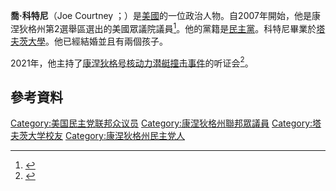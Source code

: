 {{About|2=[[NBA|NBA]]运动员|3=乔·考特尼 (运动员)}}

'''喬·科特尼'''（Joe Courtney ；{{bd|1953年|4月6日}}）是[[美國|美國]]的一位政治人物。自2007年開始，他是康涅狄格州第2選舉區選出的美國眾議院議員<ref>{{cite news |author= Jennifer Medina |title= Democrat Wins House Seat After Recount in Connecticut |newspaper= New York Times |date= November 16, 2006 |url= http://www.nytimes.com/2006/11/16/nyregion/16recount.html |accessdate= 2016-01-04 |archive-date= 2021-01-04 |archive-url= https://web.archive.org/web/20210104065332/https://www.nytimes.com/2006/11/16/nyregion/16recount.html |dead-url= no }}</ref>。他的黨籍是[[民主黨_(美國)|民主黨]]。科特尼畢業於[[塔夫茨大學|塔夫茨大學]]。他已經結婚並且有兩個孩子。

2021年，他主持了[[康涅狄格号核动力潜艇撞击事件|康涅狄格号核动力潜艇撞击事件]]的听证会<ref>{{Cite web|title=Investigation Concludes USS Connecticut Grounded on Uncharted Seamount in South China Sea|url=https://news.usni.org/2021/11/01/investigation-concludes-uss-connecticut-grounded-on-uncharted-sea-mount-in-south-china-sea|date=2021-11-01|publisher={{tsl|en|United States Naval Institute|美国海军学会}}|access-date=2021-11-05|archive-date=2022-01-20|archive-url=https://web.archive.org/web/20220120133717/https://news.usni.org/2021/11/01/investigation-concludes-uss-connecticut-grounded-on-uncharted-sea-mount-in-south-china-sea|dead-url=no}}</ref>。

== 參考資料 ==
{{reflist}}

{{DEFAULTSORT: Courtney, Joe}}
[[Category:美国民主党联邦众议员|Category:美国民主党联邦众议员]]
[[Category:康涅狄格州聯邦眾議員|Category:康涅狄格州聯邦眾議員]]
[[Category:塔夫茨大学校友|Category:塔夫茨大学校友]]
[[Category:康涅狄格州民主党人|Category:康涅狄格州民主党人]]